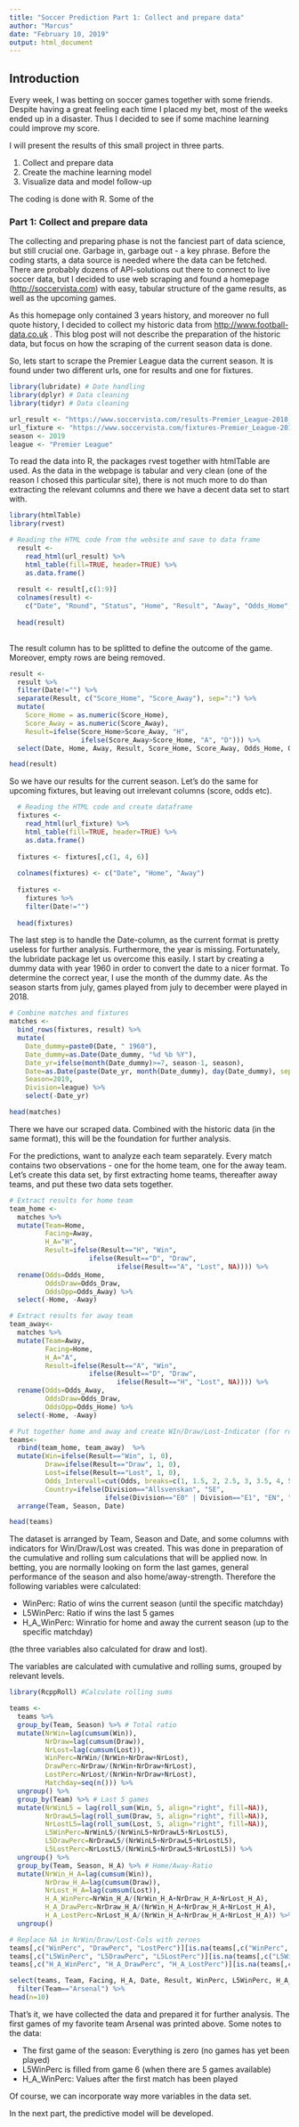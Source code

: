 ```yaml
---
title: "Soccer Prediction Part 1: Collect and prepare data"
author: "Marcus"
date: "February 10, 2019"
output: html_document
---
```


## Introduction

Every week, I was betting on soccer games together with some friends. Despite having a great feeling each time I placed my bet, most of the weeks ended up in a disaster. Thus I decided to see if some machine learning could improve my score. 

I will present the results of this small project in three parts. 

1. Collect and prepare data 
2. Create the machine learning model
3. Visualize data and model follow-up

The coding is done with R. Some of the  

### Part 1: Collect and prepare data

The collecting and preparing phase is not the fanciest part of data science, but still crucial one. 
Garbage in, garbage out -  a key phrase. 
Before the coding starts, a data source is needed where the data can be fetched. There are probably dozens of API-solutions out there to connect to live soccer data, but I decided to use web scraping and found a homepage (<http://soccervista.com>) with easy, tabular structure of the game results, as well as the upcoming games. 

As this homepage only contained 3 years history, and moreover no full quote history, I decided to collect my historic data from <http://www.football-data.co.uk> . 
This blog post will not describe the preparation of the historic data, but focus on how the scraping of the current season data is done. 

So, lets start to scrape the Premier League data the current season. It is found under two different urls, one for results and one for fixtures.  

```r

library(lubridate) # Date handling
library(dplyr) # Data cleaning
library(tidyr) # Data cleaning 

url_result <- "https://www.soccervista.com/results-Premier_League-2018_2019-855968.html"
url_fixture <- "https://www.soccervista.com/fixtures-Premier_League-2018_2019-855968.html"
season <- 2019
league <- "Premier League"
```

To read the data into R, the packages rvest together with htmlTable are used. As the data in the webpage is tabular and very clean (one of the reason I chosed this particular site), there is not much more to do than extracting the relevant columns and there we have a decent data set to start with.      
```r
library(htmlTable)
library(rvest) 

# Reading the HTML code from the website and save to data frame
  result <- 
    read_html(url_result) %>% 
    html_table(fill=TRUE, header=TRUE) %>% 
    as.data.frame() 
  
  result <- result[,c(1:9)]
  colnames(result) <- 
    c("Date", "Round", "Status", "Home", "Result", "Away", "Odds_Home", "Odds_Draw", "Odds_Away")
  
  head(result)
  
```

The result column has to be splitted to define the outcome of the game. Moreover, empty rows are being removed.  

```r
result <- 
  result %>%
  filter(Date!="") %>%
  separate(Result, c("Score_Home", "Score_Away"), sep=":") %>%
  mutate(
    Score_Home = as.numeric(Score_Home), 
    Score_Away = as.numeric(Score_Away),
    Result=ifelse(Score_Home>Score_Away, "H", 
                  ifelse(Score_Away>Score_Home, "A", "D"))) %>%
  select(Date, Home, Away, Result, Score_Home, Score_Away, Odds_Home, Odds_Draw, Odds_Away) 

head(result)
```

So we have our results for the current season. 
Let's do the same for upcoming fixtures, but leaving out irrelevant columns (score, odds etc). 
```r
  # Reading the HTML code and create dataframe
  fixtures <- 
    read_html(url_fixture) %>%
    html_table(fill=TRUE, header=TRUE) %>% 
    as.data.frame() 
  
  fixtures <- fixtures[,c(1, 4, 6)]
  
  colnames(fixtures) <- c("Date", "Home", "Away")
  
  fixtures <- 
    fixtures %>%
    filter(Date!="") 
  
  head(fixtures)
```

The last step is to handle the Date-column, as the current format is pretty useless for further analysis. Furthermore, the year is missing. Fortunately, the lubridate package let us overcome this easily. I start by creating a dummy data with year 1960 in order to convert the date to a nicer format. 
To determine the correct year, I use the month of the dummy date. As the season starts from july, games played from july to december were played in 2018. 

```r
# Combine matches and fixtures
matches <- 
  bind_rows(fixtures, result) %>%
  mutate(
    Date_dummy=paste0(Date, " 1960"),
    Date_dummy=as.Date(Date_dummy, "%d %b %Y"),
    Date_yr=ifelse(month(Date_dummy)>=7, season-1, season),
    Date=as.Date(paste(Date_yr, month(Date_dummy), day(Date_dummy), sep='-')),
    Season=2019,
    Division=league) %>%
    select(-Date_yr)

head(matches)
```

There we have our scraped data. Combined with the historic data (in the same format), this will be the foundation for further analysis. 

For the predictions, want to analyze each team separately. Every match contains two observations - one for the home team, one for the away team. Let's create this data set, by first extracting home teams, thereafter away teams, and put these two data sets together.  

```r
# Extract results for home team
team_home <-
  matches %>% 
  mutate(Team=Home,
         Facing=Away,
         H_A="H",
         Result=ifelse(Result=="H", "Win", 
                    ifelse(Result=="D", "Draw", 
                           ifelse(Result=="A", "Lost", NA)))) %>%
  rename(Odds=Odds_Home, 
         OddsDraw=Odds_Draw,
         OddsOpp=Odds_Away) %>%
  select(-Home, -Away)

# Extract results for away team
team_away<-
  matches %>% 
  mutate(Team=Away,
         Facing=Home,
         H_A="A",
         Result=ifelse(Result=="A", "Win", 
                    ifelse(Result=="D", "Draw", 
                           ifelse(Result=="H", "Lost", NA)))) %>%
  rename(Odds=Odds_Away, 
         OddsDraw=Odds_Draw,
         OddsOpp=Odds_Home) %>%
  select(-Home, -Away)

# Put together home and away and create WIn/Draw/Lost-Indicator (for rolling analysis in next step)
teams<-
  rbind(team_home, team_away)  %>%
  mutate(Win=ifelse(Result=="Win", 1, 0),
         Draw=ifelse(Result=="Draw", 1, 0),
         Lost=ifelse(Result=="Lost", 1, 0),
         Odds_Intervall=cut(Odds, breaks=c(1, 1.5, 2, 2.5, 3, 3.5, 4, 5, 10, 100)),
         Country=ifelse(Division=="Allsvenskan", "SE", 
                        ifelse(Division=="E0" | Division=="E1", "EN", "DE"))) %>% 
  arrange(Team, Season, Date)

head(teams)
```

The dataset is arranged by Team, Season and Date, and some columns with indicators for Win/Draw/Lost was created. This was done in preparation of the cumulative and rolling sum calculations that will be applied now. In betting, you are normally looking on form the last games, general performance of the season and also home/away-strength. Therefore the following variables were calculated:

* WinPerc: Ratio of wins the current season (until the specific matchday)
* L5WinPerc: Ratio if wins the last 5 games
* H_A_WinPerc: Winratio for home and away the current season (up to the specific matchday)

(the three variables also calculated for draw and lost). 

The variables are calculated with cumulative and rolling sums, grouped by relevant levels. 

```r
library(RcppRoll) #Calculate rolling sums

teams <- 
  teams %>%
  group_by(Team, Season) %>% # Total ratio
  mutate(NrWin=lag(cumsum(Win)),  
         NrDraw=lag(cumsum(Draw)),
         NrLost=lag(cumsum(Lost)),
         WinPerc=NrWin/(NrWin+NrDraw+NrLost), 
         DrawPerc=NrDraw/(NrWin+NrDraw+NrLost), 
         LostPerc=NrLost/(NrWin+NrDraw+NrLost),
         Matchday=seq(n())) %>%
  ungroup() %>%
  group_by(Team) %>% # Last 5 games
  mutate(NrWinL5 = lag(roll_sum(Win, 5, align="right", fill=NA)),
         NrDrawL5=lag(roll_sum(Draw, 5, align="right", fill=NA)),
         NrLostL5=lag(roll_sum(Lost, 5, align="right", fill=NA)),
         L5WinPerc=NrWinL5/(NrWinL5+NrDrawL5+NrLostL5), 
         L5DrawPerc=NrDrawL5/(NrWinL5+NrDrawL5+NrLostL5), 
         L5LostPerc=NrLostL5/(NrWinL5+NrDrawL5+NrLostL5)) %>%
  ungroup() %>%
  group_by(Team, Season, H_A) %>% # Home/Away-Ratio
  mutate(NrWin_H_A=lag(cumsum(Win)), 
         NrDraw_H_A=lag(cumsum(Draw)),
         NrLost_H_A=lag(cumsum(Lost)),
         H_A_WinPerc=NrWin_H_A/(NrWin_H_A+NrDraw_H_A+NrLost_H_A), 
         H_A_DrawPerc=NrDraw_H_A/(NrWin_H_A+NrDraw_H_A+NrLost_H_A), 
         H_A_LostPerc=NrLost_H_A/(NrWin_H_A+NrDraw_H_A+NrLost_H_A)) %>%
  ungroup() 

# Replace NA in NrWin/Draw/Lost-Cols with zeroes 
teams[,c("WinPerc", "DrawPerc", "LostPerc")][is.na(teams[,c("WinPerc", "DrawPerc", "LostPerc")])] <- 0
teams[,c("L5WinPerc", "L5DrawPerc", "L5LostPerc")][is.na(teams[,c("L5WinPerc", "L5DrawPerc", "L5LostPerc")])] <- 0
teams[,c("H_A_WinPerc", "H_A_DrawPerc", "H_A_LostPerc")][is.na(teams[,c("H_A_WinPerc", "H_A_DrawPerc", "H_A_LostPerc")])] <- 0

select(teams, Team, Facing, H_A, Date, Result, WinPerc, L5WinPerc, H_A_WinPerc) %>%
  filter(Team=="Arsenal") %>%
head(n=10)

```

That's it, we have collected the data and prepared it for further analysis. The first games of my favorite team Arsenal was printed above. 
Some notes to the data: 

* The first game of the season: Everything is zero (no games has yet been played)
* L5WinPerc is filled from game 6 (when there are 5 games available)
* H_A_WinPerc: Values after the first match has been played

Of course, we can incorporate way more variables in the data set. 

In the next part, the predictive model will be developed. 